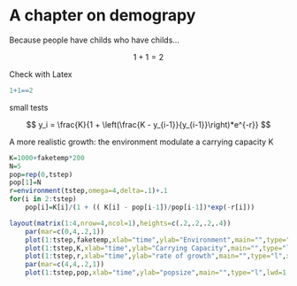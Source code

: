 # A chapter on demograpy

Because people have childs who have childs...

$$ 1+1=2 $$

Check with Latex
```r
1+1==2
```

small tests


$$ y_i = \frac{K}{1 + \left(\frac{K - y_{i-1}}{y_{i-1}}\right)*e^{-r}} $$

A more realistic growth: the environment modulate a carrying capacity K

```r

K=1000+faketemp*200
N=5
pop=rep(0,tstep)
pop[1]=N
r=environment(tstep,omega=4,delta=.1)+.1
for(i in 2:tstep)
    pop[i]=K[i]/(1 + (( K[i] - pop[i-1])/pop[i-1])*exp(-r[i]))
```

```r
layout(matrix(1:4,nrow=4,ncol=1),heights=c(.2,.2,.2,.4))
    par(mar=c(0,4,.2,1))
    plot(1:tstep,faketemp,xlab="time",ylab="Environment",main="",type="l",xaxt="n",frame.plot=F,col="blue")
    plot(1:tstep,K,xlab="time",ylab="Carrying Capacity",main="",type="l",xaxt="n",frame.plot=F,col="green")
    plot(1:tstep,r,xlab="time",ylab="rate of growth",main="",type="l",xaxt="n",frame.plot=F,col="red")
    par(mar=c(4,4,.2,1))
    plot(1:tstep,pop,xlab="time",ylab="popsize",main="",type="l",lwd=1.5)
```

